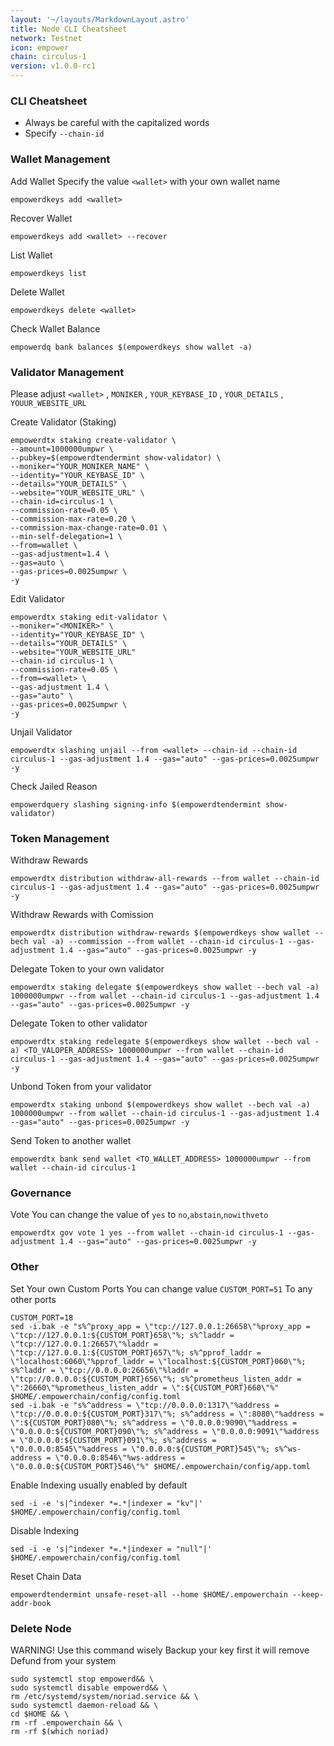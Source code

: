 ```yaml
---
layout: '~/layouts/MarkdownLayout.astro'
title: Node CLI Cheatsheet
network: Testnet
icon: empower
chain: circulus-1
version: v1.0.0-rc1
---
```


### CLI Cheatsheet

- Always be careful with the capitalized words
- Specify `--chain-id`

### Wallet Management

Add Wallet
Specify the value `<wallet>` with your own wallet name

```
empowerdkeys add <wallet>
```

Recover Wallet
```
empowerdkeys add <wallet> --recover
```

List Wallet
```
empowerdkeys list
```

Delete Wallet
```
empowerdkeys delete <wallet>
```

Check Wallet Balance
```
empowerdq bank balances $(empowerdkeys show wallet -a)
```

### Validator Management

Please adjust `<wallet>` , `MONIKER` , `YOUR_KEYBASE_ID` , `YOUR_DETAILS` , `YOUUR_WEBSITE_URL`

Create Validator (Staking)
```
empowerdtx staking create-validator \
--amount=1000000umpwr \
--pubkey=$(empowerdtendermint show-validator) \
--moniker="YOUR_MONIKER_NAME" \
--identity="YOUR_KEYBASE_ID" \
--details="YOUR_DETAILS" \
--website="YOUR_WEBSITE_URL" \
--chain-id=circulus-1 \
--commission-rate=0.05 \
--commission-max-rate=0.20 \
--commission-max-change-rate=0.01 \
--min-self-delegation=1 \
--from=wallet \
--gas-adjustment=1.4 \
--gas=auto \
--gas-prices=0.0025umpwr \
-y
```

Edit Validator
```
empowerdtx staking edit-validator \
--moniker="<MONIKER>" \
--identity="YOUR_KEYBASE_ID" \
--details="YOUR_DETAILS" \
--website="YOUR_WEBSITE_URL"
--chain-id circulus-1 \
--commission-rate=0.05 \
--from=<wallet> \
--gas-adjustment 1.4 \
--gas="auto" \
--gas-prices=0.0025umpwr \
-y
```


Unjail Validator
```
empowerdtx slashing unjail --from <wallet> --chain-id --chain-id circulus-1 --gas-adjustment 1.4 --gas="auto" --gas-prices=0.0025umpwr -y
```

Check Jailed Reason
```
empowerdquery slashing signing-info $(empowerdtendermint show-validator)
```

### Token Management

Withdraw Rewards
```
empowerdtx distribution withdraw-all-rewards --from wallet --chain-id circulus-1 --gas-adjustment 1.4 --gas="auto" --gas-prices=0.0025umpwr -y
```

Withdraw Rewards with Comission
```
empowerdtx distribution withdraw-rewards $(empowerdkeys show wallet --bech val -a) --commission --from wallet --chain-id circulus-1 --gas-adjustment 1.4 --gas="auto" --gas-prices=0.0025umpwr -y
```

Delegate Token to your own validator
```
empowerdtx staking delegate $(empowerdkeys show wallet --bech val -a) 1000000umpwr --from wallet --chain-id circulus-1 --gas-adjustment 1.4 --gas="auto" --gas-prices=0.0025umpwr -y
```

Delegate Token to other validator
```
empowerdtx staking redelegate $(empowerdkeys show wallet --bech val -a) <TO_VALOPER_ADDRESS> 1000000umpwr --from wallet --chain-id circulus-1 --gas-adjustment 1.4 --gas="auto" --gas-prices=0.0025umpwr -y
```

Unbond Token from your validator
```
empowerdtx staking unbond $(empowerdkeys show wallet --bech val -a) 1000000umpwr --from wallet --chain-id circulus-1 --gas-adjustment 1.4 --gas="auto" --gas-prices=0.0025umpwr -y
```

Send Token to another wallet
```
empowerdtx bank send wallet <TO_WALLET_ADDRESS> 1000000umpwr --from wallet --chain-id circulus-1
```

### Governance 

Vote
You can change the value of `yes` to `no`,`abstain`,`nowithveto`

```
empowerdtx gov vote 1 yes --from wallet --chain-id circulus-1 --gas-adjustment 1.4 --gas="auto" --gas-prices=0.0025umpwr -y
```

### Other

Set Your own Custom Ports
You can change value `CUSTOM_PORT=51` To any other ports
```
CUSTOM_PORT=18
sed -i.bak -e "s%^proxy_app = \"tcp://127.0.0.1:26658\"%proxy_app = \"tcp://127.0.0.1:${CUSTOM_PORT}658\"%; s%^laddr = \"tcp://127.0.0.1:26657\"%laddr = \"tcp://127.0.0.1:${CUSTOM_PORT}657\"%; s%^pprof_laddr = \"localhost:6060\"%pprof_laddr = \"localhost:${CUSTOM_PORT}060\"%; s%^laddr = \"tcp://0.0.0.0:26656\"%laddr = \"tcp://0.0.0.0:${CUSTOM_PORT}656\"%; s%^prometheus_listen_addr = \":26660\"%prometheus_listen_addr = \":${CUSTOM_PORT}660\"%" $HOME/.empowerchain/config/config.toml
sed -i.bak -e "s%^address = \"tcp://0.0.0.0:1317\"%address = \"tcp://0.0.0.0:${CUSTOM_PORT}317\"%; s%^address = \":8080\"%address = \":${CUSTOM_PORT}080\"%; s%^address = \"0.0.0.0:9090\"%address = \"0.0.0.0:${CUSTOM_PORT}090\"%; s%^address = \"0.0.0.0:9091\"%address = \"0.0.0.0:${CUSTOM_PORT}091\"%; s%^address = \"0.0.0.0:8545\"%address = \"0.0.0.0:${CUSTOM_PORT}545\"%; s%^ws-address = \"0.0.0.0:8546\"%ws-address = \"0.0.0.0:${CUSTOM_PORT}546\"%" $HOME/.empowerchain/config/app.toml
```

Enable Indexing usually enabled by default
```
sed -i -e 's|^indexer *=.*|indexer = "kv"|' $HOME/.empowerchain/config/config.toml
```

Disable Indexing
```
sed -i -e 's|^indexer *=.*|indexer = "null"|' $HOME/.empowerchain/config/config.toml
```

Reset Chain Data
```
empowerdtendermint unsafe-reset-all --home $HOME/.empowerchain --keep-addr-book
```

### Delete Node

WARNING! Use this command wisely 
Backup your key first it will remove Defund from your system

```
sudo systemctl stop empowerd&& \
sudo systemctl disable empowerd&& \
rm /etc/systemd/system/noriad.service && \
sudo systemctl daemon-reload && \
cd $HOME && \
rm -rf .empowerchain && \
rm -rf $(which noriad)
```
